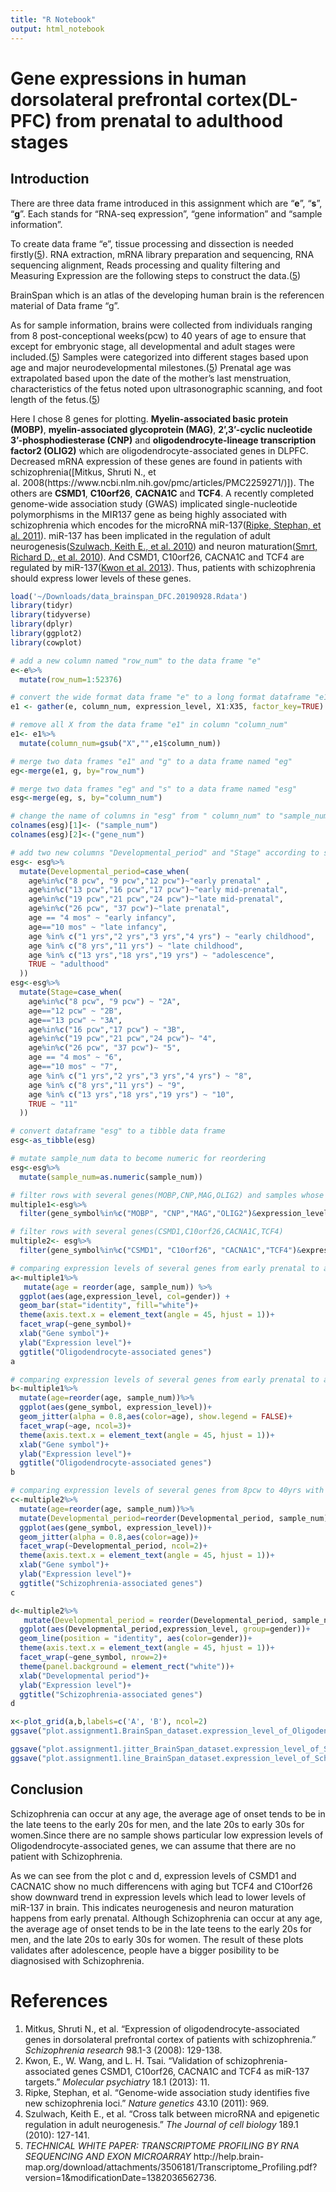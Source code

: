 ```yaml
---
title: "R Notebook"
output: html_notebook
---
```

# Gene expressions in human dorsolateral prefrontal cortex(DL-PFC) from prenatal to adulthood stages

## Introduction

There are three data frame introduced in this assignment which are "**e**", "**s**", "**g**". Each stands for "RNA-seq expression", "gene information" and "sample information". 

To create data frame "e", tissue processing and dissection is needed firstly([5](file:///Users/meehong/Downloads/Transcriptome_Profiling.pdf)). RNA extraction, mRNA library  preparation and sequencing, RNA sequencing alignment, Reads processing and quality filtering and Measuring Expression are the following steps to construct the data.([5](file:///Users/meehong/Downloads/Transcriptome_Profiling.pdf)) 

BrainSpan which is an atlas of the developing human brain is the referencen material of Data frame "g".

As for sample information, brains were collected from individuals ranging from 8 post-conceptional weeks(pcw) to 40 years of age to ensure that except for embryonic stage, all developmental  and adult stages were included.([5](file:///Users/meehong/Downloads/Transcriptome_Profiling.pdf)) Samples were categorized into different stages based upon age and major neurodevelopmental milestones.([5](file:///Users/meehong/Downloads/Transcriptome_Profiling.pdf)) Prenatal age was extrapolated based upon the date of the mother’s last menstruation, characteristics of the fetus noted upon ultrasonographic scanning, and foot length of the fetus.([5](file:///Users/meehong/Downloads/Transcriptome_Profiling.pdf))

Here I chose 8 genes for plotting. **Myelin-associated basic protein (MOBP)**, **myelin-associated glycoprotein (MAG)**, **2’,3’-cyclic nucleotide 3’-phosphodiesterase (CNP)** and **oligodendrocyte-lineage transcription factor2 (OLIG2)** which are oligodendrocyte-associated genes in DLPFC. Decreased mRNA expression of these genes are found in patients with schizophrenia([Mitkus, Shruti N., et al. 2008(https://www.ncbi.nlm.nih.gov/pmc/articles/PMC2259271/)]). The others are **CSMD1**, **C10orf26**, **CACNA1C** and **TCF4**. A recently completed genome-wide association study (GWAS) implicated single-nucleotide polymorphisms in the MIR137 gene as being highly associated with schizophrenia which encodes for the microRNA miR-137([Ripke, Stephan, et al. 2011](https://www.nature.com/articles/ng.940)). miR-137 has been implicated in the regulation of adult neurogenesis([Szulwach, Keith E., et al. 2010](http://jcb.rupress.org/content/189/1/127.short)) and neuron maturation([Smrt, Richard D., et al. 2010](https://stemcellsjournals.onlinelibrary.wiley.com/doi/full/10.1002/stem.431)). And CSMD1, C10orf26, CACNA1C and TCF4 are regulated by miR-137([Kwon et al. 2013](https://www.nature.com/articles/mp2011170)). Thus, patients with schizophrenia should express lower levels of these genes. 

```r
load('~/Downloads/data_brainspan_DFC.20190928.Rdata')
library(tidyr)
library(tidyverse)
library(dplyr)
library(ggplot2)
library(cowplot)
```

```r
# add a new column named "row_num" to the data frame "e"
e<-e%>%
  mutate(row_num=1:52376)
```

```r
# convert the wide format data frame "e" to a long format dataframe "e1"
e1 <- gather(e, column_num, expression_level, X1:X35, factor_key=TRUE)
```

```r
# remove all X from the data frame "e1" in column "column_num"
e1<- e1%>%
  mutate(column_num=gsub("X","",e1$column_num))
```

```r
# merge two data frames "e1" and "g" to a data frame named "eg"
eg<-merge(e1, g, by="row_num")
```

```r
# merge two data frames "eg" and "s" to a data frame named "esg"
esg<-merge(eg, s, by="column_num")
```

```r
# change the name of columns in "esg" from " column_num" to "sample_num" and "row_num" to "gene_num"
colnames(esg)[1]<- ("sample_num")
colnames(esg)[2]<-("gene_num")
```

```r
# add two new columns "Developmental_period" and "Stage" according to sample's age
esg<- esg%>%
  mutate(Developmental_period=case_when(
    age%in%c("8 pcw", "9 pcw","12 pcw")~"early prenatal" ,
    age%in%c("13 pcw","16 pcw","17 pcw")~"early mid-prenatal",
    age%in%c("19 pcw","21 pcw","24 pcw")~"late mid-prenatal",
    age%in%c("26 pcw", "37 pcw")~"late prenatal",
    age == "4 mos" ~ "early infancy",
    age=="10 mos" ~ "late infancy",
    age %in% c("1 yrs","2 yrs","3 yrs","4 yrs") ~ "early childhood",
    age %in% c("8 yrs","11 yrs") ~ "late childhood",
    age %in% c("13 yrs","18 yrs","19 yrs") ~ "adolescence",
    TRUE ~ "adulthood"
  ))
esg<-esg%>%
  mutate(Stage=case_when(
    age%in%c("8 pcw", "9 pcw") ~ "2A",
    age=="12 pcw" ~ "2B",
    age=="13 pcw" ~ "3A",
    age%in%c("16 pcw","17 pcw") ~ "3B",
    age%in%c("19 pcw","21 pcw","24 pcw")~ "4",
    age%in%c("26 pcw", "37 pcw")~ "5",
    age == "4 mos" ~ "6",
    age=="10 mos" ~ "7",
    age %in% c("1 yrs","2 yrs","3 yrs","4 yrs") ~ "8",
    age %in% c("8 yrs","11 yrs") ~ "9",
    age %in% c("13 yrs","18 yrs","19 yrs") ~ "10",
    TRUE ~ "11"
  ))
```

```r
# convert dataframe "esg" to a tibble data frame
esg<-as_tibble(esg)
```

```r
# mutate sample_num data to become numeric for reordering
esg<-esg%>%
  mutate(sample_num=as.numeric(sample_num))
```

```r
# filter rows with several genes(MOBP,CNP,MAG,OLIG2) and samples whose age are in range of 10 to 30 years old.
multiple1<-esg%>%
  filter(gene_symbol%in%c("MOBP", "CNP","MAG","OLIG2")&expression_level>0.0&age%in%c("11 yrs", "13 yrs", "18 yrs", "19yrs","21 yrs", "30 yrs"))
```

```r
# filter rows with several genes(CSMD1,C10orf26,CACNA1C,TCF4) 
multiple2<- esg%>%
  filter(gene_symbol%in%c("CSMD1", "C10orf26", "CACNA1C","TCF4")&expression_level>0.0)
```

```r
# comparing expression levels of several genes from early prenatal to adulthood by sex
a<-multiple1%>%
   mutate(age = reorder(age, sample_num)) %>%
  ggplot(aes(age,expression_level, col=gender)) +
  geom_bar(stat="identity", fill="white")+
  theme(axis.text.x = element_text(angle = 45, hjust = 1))+
  facet_wrap(~gene_symbol)+
  xlab("Gene symbol")+
  ylab("Expression level")+
  ggtitle("Oligodendrocyte-associated genes")
a
```

```r
# comparing expression levels of several genes from early prenatal to adulthood by sex
b<-multiple1%>%
  mutate(age=reorder(age, sample_num))%>%
  ggplot(aes(gene_symbol, expression_level))+
  geom_jitter(alpha = 0.8,aes(color=age), show.legend = FALSE)+
  facet_wrap(~age, ncol=3)+
  theme(axis.text.x = element_text(angle = 45, hjust = 1))+
  xlab("Gene symbol")+
  ylab("Expression level")+
  ggtitle("Oligodendrocyte-associated genes")
b
```

```r
# comparing expression levels of several genes from 8pcw to 40yrs with developmental period
c<-multiple2%>%
  mutate(age=reorder(age, sample_num))%>%
  mutate(Developmental_period=reorder(Developmental_period, sample_num))%>%
  ggplot(aes(gene_symbol, expression_level))+
  geom_jitter(alpha = 0.8,aes(color=age))+
  facet_wrap(~Developmental_period, ncol=2)+
  theme(axis.text.x = element_text(angle = 45, hjust = 1))+
  xlab("Gene symbol")+
  ylab("Expression level")+
  ggtitle("Schizophrenia-associated genes")
c
```

```r
d<-multiple2%>%
   mutate(Developmental_period = reorder(Developmental_period, sample_num)) %>%
  ggplot(aes(Developmental_period,expression_level, group=gender))+
  geom_line(position = "identity", aes(color=gender))+
  theme(axis.text.x = element_text(angle = 45, hjust = 1))+
  facet_wrap(~gene_symbol, nrow=2)+
  theme(panel.background = element_rect("white"))+
  xlab("Developmental period")+
  ylab("Expression level")+
  ggtitle("Schizophrenia-associated genes")
d
```
```r
x<-plot_grid(a,b,labels=c('A', 'B'), ncol=2)
ggsave("plot.assignment1.BrainSpan_dataset.expression_level_of_Oligodendrocyte_associated_genes_191016.pdf", x)
```


```r
ggsave("plot.assignment1.jitter_BrainSpan_dataset.expression_level_of_Schizophrenia_associated_genes_191016.pdf", c)
ggsave("plot.assignment1.line_BrainSpan_dataset.expression_level_of_Schizophrenia_associated_genes_191016.pdf", d)
```


## Conclusion
Schizophrenia can occur at any age, the average age of onset tends to be in the late teens to the early 20s for men, and the late 20s to early 30s for women.Since there are no sample shows particular low expression levels of Oligodendrocyte-associated genes, we can assume that there are no patient with Schizophrenia. 

As we can see from the plot c and d, expression levels of CSMD1 and CACNA1C show no much differencens with aging but TCF4 and C10orf26 show downward trend in expression levels which lead to lower levels of miR-137 in brain. This indicates neurogenesis and neuron maturation happens from early prenatal. Although Schizophrenia can occur at any age, the average age of onset tends to be in the late teens to the early 20s for men, and the late 20s to early 30s for women. The result of these plots validates after adolescence, people have a bigger posibility to be diagnosised with Schizophrenia.


# References

1. Mitkus, Shruti N., et al. "Expression of oligodendrocyte-associated genes in dorsolateral prefrontal cortex of patients with schizophrenia." _Schizophrenia research_ 98.1-3 (2008): 129-138.
2. Kwon, E., W. Wang, and L. H. Tsai. "Validation of schizophrenia-associated genes CSMD1, C10orf26, CACNA1C and TCF4 as miR-137 targets." _Molecular psychiatry_ 18.1 (2013): 11.
3. Ripke, Stephan, et al. "Genome-wide association study identifies five new schizophrenia loci." _Nature genetics_ 43.10 (2011): 969.
4. Szulwach, Keith E., et al. "Cross talk between microRNA and epigenetic regulation in adult neurogenesis." _The Journal of cell biology_ 189.1 (2010): 127-141.
5. _TECHNICAL WHITE PAPER: TRANSCRIPTOME PROFILING BY RNA SEQUENCING AND EXON MICROARRAY_ http://help.brain-map.org/download/attachments/3506181/Transcriptome_Profiling.pdf?version=1&modificationDate=1382036562736.

